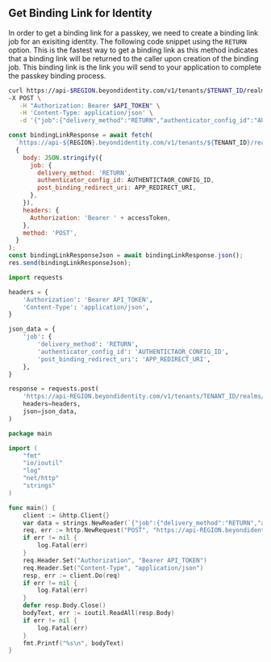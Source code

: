 
## Get Binding Link for Identity

In order to get a binding link for a passkey, we need to create a binding link job for an exisiting identity. The following code snippet using the `RETURN` option. This is the fastest way to get a binding link as this method indicates that a binding link will be returned to the caller upon creation of the binding job. This binding link is the link you will send to your application to complete the passkey binding process.

<Tabs groupId="bind-passkey-backend-platform" queryString>
<TabItem value="curl" label="Curl">

```bash title="/credential-binding-jobs"
curl https://api-$REGION.beyondidentity.com/v1/tenants/$TENANT_ID/realms/$REALM_ID/identities/$IDENTITY_ID/credential-binding-jobs \
-X POST \
   -H "Authorization: Bearer $API_TOKEN" \
   -H 'Content-Type: application/json' \
   -d '{"job":{"delivery_method":"RETURN","authenticator_config_id":"AUTHENTICTAOR_CONFIG_ID","post_binding_redirect_uri":"APP_REDIRECT_URI"}}'
```

</TabItem>
<TabItem value="node" label="Node">

```jsx title="/credential-binding-jobs"
const bindingLinkResponse = await fetch(
  `https://api-${REGION}.beyondidentity.com/v1/tenants/${TENANT_ID}/realms/${REALM_ID}/identities/${IDENTITY_ID}/credential-binding-jobs`,
  {
    body: JSON.stringify({
      job: {
        delivery_method: 'RETURN',
        authenticator_config_id: AUTHENTICTAOR_CONFIG_ID,
        post_binding_redirect_uri: APP_REDIRECT_URI,
      },
    }),
    headers: {
      Authorization: 'Bearer ' + accessToken,
    },
    method: 'POST',
  }
);
const bindingLinkResponseJson = await bindingLinkResponse.json();
res.send(bindingLinkResponseJson);
```

</TabItem>
<TabItem value="python" label="Python">

```python title="/credential-binding-jobs"
import requests

headers = {
    'Authorization': 'Bearer API_TOKEN',
    'Content-Type': 'application/json',
}

json_data = {
    'job': {
        'delivery_method': 'RETURN',
        'authenticator_config_id': 'AUTHENTICTAOR_CONFIG_ID',
        'post_binding_redirect_uri': 'APP_REDIRECT_URI',
    },
}

response = requests.post(
    'https://api-REGION.beyondidentity.com/v1/tenants/TENANT_ID/realms/REALM_ID/identities/IDENTITY_ID/credential-binding-jobs',
    headers=headers,
    json=json_data,
)
```

</TabItem>
<TabItem value="go" label="Go">

```go title="/credential-binding-jobs"
package main

import (
	"fmt"
	"io/ioutil"
	"log"
	"net/http"
	"strings"
)

func main() {
	client := &http.Client{}
	var data = strings.NewReader(`{"job":{"delivery_method":"RETURN","authenticator_config_id":"AUTHENTICTAOR_CONFIG_ID","post_binding_redirect_uri":"APP_REDIRECT_URI"}}`)
	req, err := http.NewRequest("POST", "https://api-REGION.beyondidentity.com/v1/tenants/TENANT_ID/realms/REALM_ID/identities/IDENTITY_ID/credential-binding-jobs", data)
	if err != nil {
		log.Fatal(err)
	}
	req.Header.Set("Authorization", "Bearer API_TOKEN")
	req.Header.Set("Content-Type", "application/json")
	resp, err := client.Do(req)
	if err != nil {
		log.Fatal(err)
	}
	defer resp.Body.Close()
	bodyText, err := ioutil.ReadAll(resp.Body)
	if err != nil {
		log.Fatal(err)
	}
	fmt.Printf("%s\n", bodyText)
}
```

</TabItem>
</Tabs>
